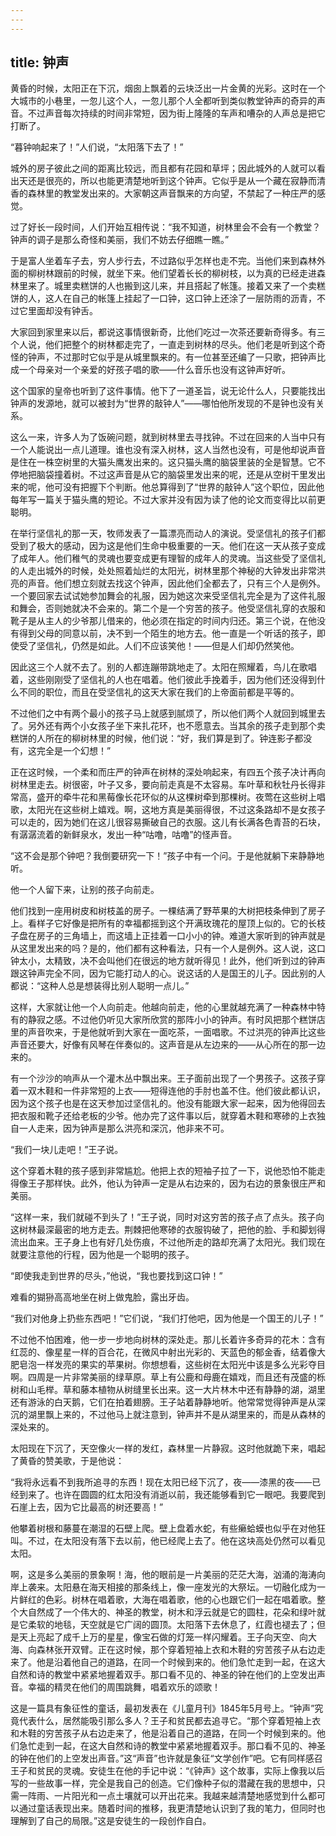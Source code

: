 ```yaml
---
---
---
```

title: 钟声
---






黄昏的时候，太阳正在下沉，烟囱上飘着的云块泛出一片金黄的光彩。这时在一个大城市的小巷里，一忽儿这个人，一忽儿那个人全都听到类似教堂钟声的奇异的声音。不过声音每次持续的时间非常短，因为街上隆隆的车声和嘈杂的人声总是把它打断了。

“暮钟响起来了！”人们说，“太阳落下去了！”

城外的房子彼此之间的距离比较远，而且都有花园和草坪；因此城外的人就可以看出天还是很亮的，所以也能更清楚地听到这个钟声。它似乎是从一个藏在寂静而清香的森林里的教堂发出来的。大家朝这声音飘来的方向望，不禁起了一种庄严的感觉。

过了好长一段时间，人们开始互相传说：“我不知道，树林里会不会有一个教堂？钟声的调子是那么奇怪和美丽，我们不妨去仔细瞧一瞧。”

于是富人坐着车子去，穷人步行去，不过路似乎怎样也走不完。当他们来到森林外面的柳树林跟前的时候，就坐下来。他们望着长长的柳树枝，以为真的已经走进森林里来了。城里卖糕饼的人也搬到这儿来，并且搭起了帐篷。接着又来了一个卖糕饼的人，这人在自己的帐篷上挂起了一口钟，这口钟上还涂了一层防雨的沥青，不过它里面却没有钟舌。

大家回到家里来以后，都说这事情很新奇，比他们吃过一次茶还要新奇得多。有三个人说，他们把整个的树林都走完了，一直走到树林的尽头。他们老是听到这个奇怪的钟声，不过那时它似乎是从城里飘来的。有一位甚至还编了一只歌，把钟声比成一个母亲对一个亲爱的好孩子唱的歌——什么音乐也没有这钟声好听。

这个国家的皇帝也听到了这件事情。他下了一道圣旨，说无论什么人，只要能找出钟声的发源地，就可以被封为“世界的敲钟人”——哪怕他所发现的不是钟也没有关系。

这么一来，许多人为了饭碗问题，就到树林里去寻找钟。不过在回来的人当中只有一个人能说出一点儿道理。谁也没有深入树林，这人当然也没有，可是他却说声音是住在一株空树里的大猫头鹰发出来的。这只猫头鹰的脑袋里装的全是智慧。它不停地把脑袋撞着树。不过这声音是从它的脑袋里发出来的呢，还是从空树干里发出来的呢，他可没有把握下个判断。他总算得到了“世界的敲钟人”这个职位，因此他每年写一篇关于猫头鹰的短论。不过大家并没有因为读了他的论文而变得比以前更聪明。

在举行坚信礼的那一天，牧师发表了一篇漂亮而动人的演说。受坚信礼的孩子们都受到了极大的感动，因为这是他们生命中极重要的一天。他们在这一天从孩子变成了成年人。他们稚气的灵魂也要变成更有理智的成年人的灵魂。当这些受了坚信礼的人走出城外的时候，处处照着灿烂的太阳光，树林里那个神秘的大钟发出非常洪亮的声音。他们想立刻就去找这个钟声，因此他们全都去了，只有三个人是例外。一个要回家去试试她参加舞会的礼服，因为她这次来受坚信礼完全是为了这件礼服和舞会，否则她就决不会来的。第二个是一个穷苦的孩子。他受坚信礼穿的衣服和靴子是从主人的少爷那儿借来的，他必须在指定的时间内归还。第三个说，在他没有得到父母的同意以前，决不到一个陌生的地方去。他一直是一个听话的孩子，即使受了坚信礼，仍然是如此。人们不应该笑他！——但是人们却仍然笑他。

因此这三个人就不去了。别的人都连蹦带跳地走了。太阳在照耀着，鸟儿在歌唱着，这些刚刚受了坚信礼的人也在唱着。他们彼此手挽着手，因为他们还没得到什么不同的职位，而且在受坚信礼的这天大家在我们的上帝面前都是平等的。

不过他们之中有两个最小的孩子马上就感到腻烦了，所以他们两个人就回到城里去了。另外还有两个小女孩子坐下来扎花环，也不愿意去。当其余的孩子走到那个卖糕饼的人所在的柳树林里的时候，他们说：“好，我们算是到了。钟连影子都没有，这完全是一个幻想！”

正在这时候，一个柔和而庄严的钟声在树林的深处响起来，有四五个孩子决计再向树林里走去。树很密，叶子又多，要向前走真是不太容易。车叶草和秋牡丹长得非常高，盛开的牵牛花和黑莓像长花环似的从这棵树牵到那棵树。夜莺在这些树上唱歌，太阳光在这些树上嬉戏。啊，这地方真是美丽得很，不过这条路却不是女孩子可以走的，因为她们在这儿很容易撕破自己的衣服。这儿有长满各色青苔的石块，有潺潺流着的新鲜泉水，发出一种“咕噜，咕噜”的怪声音。

“这不会是那个钟吧？我倒要研究一下！”孩子中有一个问。于是他就躺下来静静地听。

他一个人留下来，让别的孩子向前走。

他们找到一座用树皮和树枝盖的房子。一棵结满了野苹果的大树把枝条伸到了房子上。看样子它好像是把所有的幸福都摇到这个开满玫瑰花的屋顶上似的。它的长枝子盘在房子的三角墙上，而这墙上正挂着一口小小的钟。难道大家听到的钟声就是从这里发出来的吗？是的，他们都有这种看法，只有一个人是例外。这人说，这口钟太小，太精致，决不会叫他们在很远的地方就听得见！此外，他们听到过的钟声跟这钟声完全不同，因为它能打动人的心。说这话的人是国王的儿子。因此别的人都说：“这种人总是想装得比别人聪明一点儿。”

这样，大家就让他一个人向前走。他越向前走，他的心里就越充满了一种森林中特有的静寂之感。不过他仍听见大家所欣赏的那阵小小的钟声。有时风把那个糕饼店里的声音吹来，于是他就听到大家在一面吃茶，一面唱歌。不过洪亮的钟声比这些声音还要大，好像有风琴在伴奏似的。这声音是从左边来的——从心所在的那一边来的。

有一个沙沙的响声从一个灌木丛中飘出来。王子面前出现了一个男孩子。这孩子穿着一双木鞋和一件非常短的上衣——短得连他的手肘也盖不住。他们彼此都认识，因为这个孩子也是在这天参加过坚信礼的。他没有能跟大家一起来，因为他得回去把衣服和靴子还给老板的少爷。他办完了这件事以后，就穿着木鞋和寒碜的上衣独自一人走来，因为钟声是那么洪亮和深沉，他非来不可。

“我们一块儿走吧！”王子说。

这个穿着木鞋的孩子感到非常尴尬。他把上衣的短袖子拉了一下，说他恐怕不能走得像王子那样快。此外，他认为钟声一定是从右边来的，因为右边的景象很庄严和美丽。

“这样一来，我们就碰不到头了！”王子说，同时对这穷苦的孩子点了点头。孩子向这树林最深最密的地方走去。荆棘把他寒碜的衣服钩破了，把他的脸、手和脚划得流出血来。王子身上也有好几处伤痕，不过他所走的路却充满了太阳光。我们现在就要注意他的行程，因为他是一个聪明的孩子。

“即使我走到世界的尽头，”他说，“我也要找到这口钟！”

难看的猢狲高高地坐在树上做鬼脸，露出牙齿。

“我们对他身上扔些东西吧！”它们说，“我们打他吧，因为他是一个国王的儿子！”

不过他不怕困难，他一步一步地向树林的深处走。那儿长着许多奇异的花木：含有红蕊的、像星星一样的百合花，在微风中射出光彩的、天蓝色的郁金香，结着像大肥皂泡一样发亮的果实的苹果树。你想想看，这些树在太阳光中该是多么光彩夺目啊。四周是一片非常美丽的绿草原。草上有公鹿和母鹿在嬉戏，而且还有茂盛的栎树和山毛榉。草和藤本植物从树缝里长出来。这一大片林木中还有静静的湖，湖里还有游泳的白天鹅，它们在拍着翅膀。王子站着静静地听。他常常觉得钟声是从深沉的湖里飘上来的，不过他马上就注意到，钟声并不是从湖里来的，而是从森林的深处来的。

太阳现在下沉了，天空像火一样的发红，森林里一片静寂。这时他就跪下来，唱起了黄昏的赞美歌，于是他说：

“我将永远看不到我所追寻的东西！现在太阳已经下沉了，夜——漆黑的夜——已经到来了。也许在圆圆的红太阳没有消逝以前，我还能够看到它一眼吧。我要爬到石崖上去，因为它比最高的树还要高！”

他攀着树根和藤蔓在潮湿的石壁上爬。壁上盘着水蛇，有些癞蛤蟆也似乎在对他狂叫。不过，在太阳没有落下去以前，他已经爬上去了。他在这块高处仍然可以看见太阳。

啊，这是多么美丽的景象啊！海，他的眼前是一片美丽的茫茫大海，汹涌的海涛向岸上袭来。太阳悬在海天相接的那条线上，像一座发光的大祭坛。一切融化成为一片鲜红的色彩。树林在唱着歌，大海在唱着歌，他的心也跟它们一起在唱着歌。整个大自然成了一个伟大的、神圣的教堂，树木和浮云就是它的圆柱，花朵和绿叶就是它柔软的地毯，天空就是它广阔的圆顶。太阳落下去休息了，红霞也褪去了；但是天上亮起了成千上万的星星，像宝石做的灯笼一样闪耀着。王子向天空、向大海、向森林张开双臂。正在这时候，那个穿着短袖上衣和木鞋的穷苦孩子从右边走来了。他是沿着他自己的道路，在同一个时候到来的。他们急忙走到一起，在这大自然和诗的教堂中紧紧地握着双手。那口看不见的、神圣的钟在他们的上空发出声音。幸福的精灵在他们的周围跳舞，唱着欢乐的颂歌！

这是一篇具有象征性的童话，最初发表在《儿童月刊》1845年5月号上。“钟声”究竟代表什么，居然能吸引那么多人？王子和贫民都去追寻它。“那个穿着短袖上衣和木鞋的穷苦孩子从右边走来了，他是沿着自己的道路，在同一个时候到来的。他们急忙走到一起，在这大自然和诗的教堂中紧紧地握着双手。那口看不见的、神圣的钟在他们的上空发出声音。”这“声音”也许就是象征“文学创作”吧。它有同样感召王子和贫民的灵魂。安徒生在他的手记中说：“《钟声》这个故事，实际上像我以后写的一些故事一样，完全是我自己的创造。它们像种子似的潜藏在我的思想中，只需一阵雨、一片阳光和一点土壤就可以开出花来。我越来越清楚地感觉到什么都可以通过童话表现出来。随着时间的推移，我更清楚地认识到了我的笔力，但同时也理解到了自己的局限。”这是安徒生的一段创作自白。
